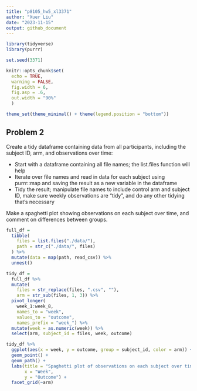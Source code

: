 ```yaml
---
title: "p8105_hw5_xl3371"
author: "Xuer Liu"
date: "2023-11-15"
output: github_document
---
```


```r
library(tidyverse)
library(purrr)

set.seed(3371) 

knitr::opts_chunk$set(
  echo = TRUE, 
  warning = FALSE,
  fig.width = 6, 
  fig.asp = .6, 
  out.width = "90%"
  )

theme_set(theme_minimal() + theme(legend.position = "bottom"))
```


## Problem 2
Create a tidy dataframe containing data from all participants, including the subject ID, arm, and observations over time:

* Start with a dataframe containing all file names; the list.files function will help
* Iterate over file names and read in data for each subject using purrr::map and saving the result as a new variable in the dataframe
* Tidy the result; manipulate file names to include control arm and subject ID, make sure weekly observations are “tidy”, and do any other tidying that’s necessary

Make a spaghetti plot showing observations on each subject over time, and comment on differences between groups.

```r
full_df = 
  tibble(
    files = list.files("./data/"),
    path = str_c("./data/", files)
  ) %>%
  mutate(data = map(path, read_csv)) %>%
  unnest()
```

```r
tidy_df = 
  full_df %>%
  mutate(
    files = str_replace(files, ".csv", ""),
    arm = str_sub(files, 1, 3)) %>%
  pivot_longer(
    week_1:week_8,
    names_to = "week",
    values_to = "outcome",
    names_prefix = "week_") %>%
  mutate(week = as.numeric(week)) %>%
  select(arm, subject_id = files, week, outcome)
```

```r
tidy_df %>%
  ggplot(aes(x = week, y = outcome, group = subject_id, color = arm)) + 
  geom_point() + 
  geom_path() + 
  labs(title = "Spaghetti plot of observations on each subject over time",
       x = "Week",
       y = "Outcome") +
  facet_grid(~arm) 
```

